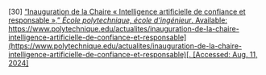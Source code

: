 \[30\]	[“Inauguration de la Chaire « Intelligence artificielle de confiance et responsable »,” *École polytechnique, école d’ingénieur*. Available:](http://paperpile.com/b/Lj1YHA/vnZt4) [https://www.polytechnique.edu/actualites/inauguration-de-la-chaire-intelligence-artificielle-de-confiance-et-responsable](https://www.polytechnique.edu/actualites/inauguration-de-la-chaire-intelligence-artificielle-de-confiance-et-responsable)[. \[Accessed: Aug. 11, 2024\]](http://paperpile.com/b/Lj1YHA/vnZt4)
